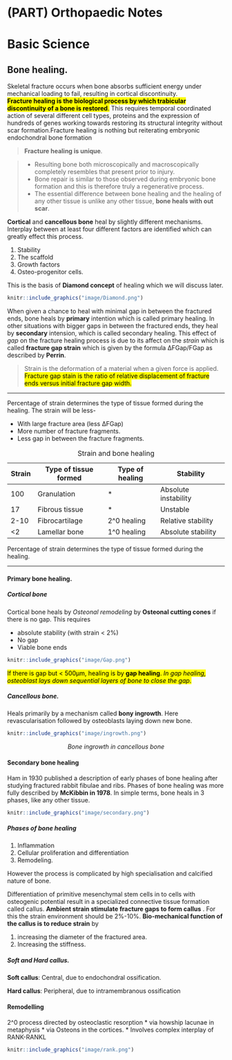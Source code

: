 # (PART) Orthopaedic Notes {.unnumbered}
# Basic Science
## Bone healing.

Skeletal fracture occurs when bone absorbs sufficient energy under mechanical loading to fail, resulting in cortical discontinuity.\
<mark> **Fracture healing is the biological process by which trabicular discontinuity of a bone is restored**.</mark> This requires temporal coordinated action of several different cell types, proteins and the expression of hundreds of genes working towards restoring its structural integrity without scar formation.Fracture healing is nothing but reiterating embryonic endochondral bone formation

> **Fracture healing is unique**.

> -   Resulting bone both microscopically and macroscopically completely resembles that present prior to injury.
> -   Bone repair is similar to those observed during embryonic bone formation and this is therefore truly a regenerative process.
> -   The essential difference between bone healing and the healing of any other tissue is unlike any other tissue, **bone heals with out scar**.

**Cortical** and **cancellous bone** heal by slightly different mechanisms. Interplay between at least four different factors are identified which can greatly effect this process.

1.  Stability
2.  The scaffold
3.  Growth factors
4.  Osteo-progenitor cells.

This is the basis of **Diamond concept** of healing which we will discuss later.

```r
knitr::include_graphics("image/Diamond.png")
```

When given a chance to heal with minimal gap in between the fractured ends, bone heals by **primary** intention which is called primary healing. In other situations with bigger gaps in between the fractured ends, they heal by **secondary** intension, which is called secondary healing. This effect of *gap* on the fracture healing process is due to its affect on the *strain* which is called **fracture gap strain** which is given by the formula ∆FGap/FGap as described by **Perrin**.

> Strain is the deformation of a material when a given force is applied. <mark>Fracture gap stain is the ratio of relative displacement of fracture ends versus initial fracture gap width.</mark>

------------------------------------------------------------------------

Percentage of strain determines the type of tissue formed during the healing. The strain will be less-

-   With large fracture area (less ∆FGap)
-   More number of fracture fragments.
-   Less gap in between the fracture fragments.

| Strain | Type of tissue formed | Type of healing | Stability            |
|--------|-----------------------|-----------------|----------------------|
| 100    | Granulation           | \*              | Absolute instability |
| 17     | Fibrous tissue        | \*              | Unstable             |
| 2-10   | Fibrocartilage        | 2\^0 healing    | Relative stability   |
| \<2    | Lamellar bone         | 1\^0 healing    | Absolute stability   |

: Strain and bone healing

Percentage of strain determines the type of tissue formed during the healing.

------------------------------------------------------------------------

#### Primary bone healing.

##### Cortical bone

Cortical bone heals by *Osteonal remodeling* by **Osteonal cutting cones** if there is no gap. This requires

-   absolute stability (with strain \< 2%)
-   No gap
-   Viable bone ends

```r
knitr::include_graphics("image/Gap.png")
```

<mark>If there is gap but \< 500µm, healing is by **gap healing**. *In gap healing, osteoblast lays down sequential layers of bone to close the gap*.</mark>

##### Cancellous bone.

Heals primarily by a mechanism called **bony ingrowth**. Here revascularisation followed by osteoblasts laying down new bone.

```r
knitr::include_graphics("image/ingrowth.png")
```

<center>

*Bone ingrowth in cancellous bone*

</center>

#### Secondary bone healing

Ham in 1930 published a description of early phases of bone healing after studying fractured rabbit fibulae and ribs. Phases of bone healing was more fully described by **McKibbin in 1978**. In simple terms, bone heals in 3 phases, like any other tissue.

```r
knitr::include_graphics("image/secondary.png")

```

##### Phases of bone healing

1.  Inflammation
2.  Cellular proliferation and differentiation
3.  Remodeling.

However the process is complicated by high specialisation and calcified nature of bone.

Differentiation of primitive mesenchymal stem cells in to cells with osteogenic potential result in a specialized connective tissue formation called callus. **Ambient strain stimulate fracture gaps to form callus** . For this the strain environment should be 2%-10%. **Bio-mechanical function of the callus is to reduce strain** by

1.  increasing the diameter of the fractured area.
2.  Increasing the stiffness.

##### Soft and Hard callus.

**Soft callus**: Central, due to endochondral ossification.

**Hard callus**: Peripheral, due to intramembranous ossification

#### Remodelling

2\^0 process directed by osteoclastic resorption \* via howship lacunae in metaphysis \* via Osteons in the cortices. \* Involves complex interplay of RANK-RANKL

```r
knitr::include_graphics("image/rank.png")
```
